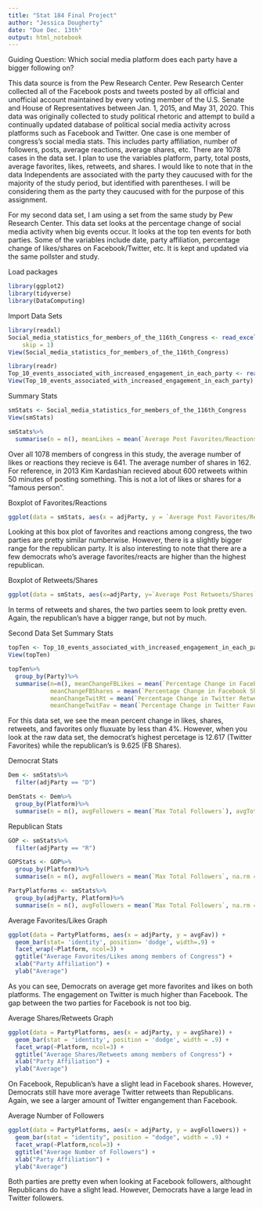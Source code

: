 ```yaml
---
title: "Stat 184 Final Project"
author: "Jessica Dougherty"
date: "Due Dec. 13th"
output: html_notebook
---
```


Guiding Question: Which social media platform does each party have a bigger following on? 

This data source is from the Pew Research Center. Pew Research Center collected all of the Facebook posts and tweets posted by all official and unofficial account maintained by every voting member of the U.S. Senate and House of Representatives between Jan. 1, 2015, and May 31, 2020. This data was originally collected to study political rhetoric and attempt to build a continually updated database of political social media activity across platforms such as Facebook and Twitter. One case is one member of congress's social media stats. This includes party affiliation, number of followers, posts, average reactions, average shares, etc. There are 1078 cases in the data set. I plan to use the variables platform, party, total posts, average favorites, likes, retweets, and shares. I would like to note that in the data Independents are associated with the party they caucused with for the majority of the study period, but identified with parentheses. I will be considering them as the party they caucused with for the purpose of this assignment.

For my second data set, I am using a set from the same study by Pew Research Center. This data set looks at the percentage change of social media activity when big events occur. It looks at the top ten events for both parties. Some of the variables include date, party affiliation, percentage change of likes/shares on Facebook/Twitter, etc. It is kept and updated via the same pollster and study.

Load packages
```r
library(ggplot2)
library(tidyverse)
library(DataComputing)
```

Import Data Sets
```r
library(readxl)
Social_media_statistics_for_members_of_the_116th_Congress <- read_excel("Social media statistics for members of the 116th Congress.xlsx", 
    skip = 1)
View(Social_media_statistics_for_members_of_the_116th_Congress)

library(readr)
Top_10_events_associated_with_increased_engagement_in_each_party <- read_csv("appendix csvs/Top 10 events associated with increased engagement in each party.csv")
View(Top_10_events_associated_with_increased_engagement_in_each_party)
```

Summary Stats
```r
smStats <- Social_media_statistics_for_members_of_the_116th_Congress
View(smStats)

smStats%>%
  summarise(n = n(), meanLikes = mean(`Average Post Favorites/Reactions`), meanShares = mean(`Average Post Retweets/Shares`))
```

Over all 1078 members of congress in this study, the average number of likes or reactions they recieve is 641. The average number of shares in 162. For reference, in 2013 Kim Kardashian recieved about 600 retweets within 50 minutes of posting something. This is not a lot of likes or shares for a "famous person". 

Boxplot of Favorites/Reactions
```r
ggplot(data = smStats, aes(x = adjParty, y = `Average Post Favorites/Reactions`)) + geom_boxplot()+scale_y_continuous(limits = c(0, 1000))
```

Looking at this box plot of favorites and reactions among congress, the two parties are pretty similar numberwise. However, there is a slightly bigger range for the republican party. It is also interesting to note that there are a few democrats who's average favorites/reacts are higher than the highest republican.

Boxplot of Retweets/Shares
```r
ggplot(data = smStats, aes(x=adjParty, y=`Average Post Retweets/Shares`)) + geom_boxplot() + scale_y_continuous(limits = c(0, 300))
```

In terms of retweets and shares, the two parties seem to look pretty even. Again, the republican's have a bigger range, but not by much. 

Second Data Set Summary Stats
```r
topTen <- Top_10_events_associated_with_increased_engagement_in_each_party
View(topTen)

topTen%>%
  group_by(Party)%>%
  summarise(n=n(), meanChangeFBLikes = mean(`Percentage Change in Facebook Reactions`),
            meanChangeFBShares = mean(`Percentage Change in Facebook Shares`),
            meanChangeTwitRt = mean(`Percentage Change in Twitter Retweets`),
            meanChangeTwitFav = mean(`Percentage Change in Twitter Favorites`))
```
For this data set, we see the mean percent change in likes, shares, retweets, and favorites only fluxuate by less than 4%. However, when you look at the raw data set, the democrat's highest percetage is 12.617 (Twitter Favorites) while the republican's is 9.625 (FB Shares). 

Democrat Stats
```r
Dem <- smStats%>%
  filter(adjParty == "D")

DemStats <- Dem%>%
  group_by(Platform)%>%
  summarise(n = n(), avgFollowers = mean(`Max Total Followers`), avgTotPosts = mean(`Total Posts`), avgFav = mean(`Average Post Favorites/Reactions`), avgShare = mean(`Average Post Retweets/Shares`))
```

Republican Stats
```r
GOP <- smStats%>%
  filter(adjParty == "R")

GOPStats <- GOP%>%
  group_by(Platform)%>%
  summarise(n = n(), avgFollowers = mean(`Max Total Followers`, na.rm = TRUE), avgTotPosts = mean(`Total Posts`), avgFav = mean(`Average Post Favorites/Reactions`), avgShare = mean(`Average Post Retweets/Shares`))
```


```r
PartyPlatforms <- smStats%>%
  group_by(adjParty, Platform)%>%
  summarise(n = n(), avgFollowers = mean(`Max Total Followers`, na.rm = TRUE), avgTotPosts = mean(`Total Posts`), avgFav = mean(`Average Post Favorites/Reactions`), avgShare = mean(`Average Post Retweets/Shares`))
```

Average Favorites/Likes Graph
```r
ggplot(data = PartyPlatforms, aes(x = adjParty, y = avgFav)) +
  geom_bar(stat= 'identity', position= 'dodge', width=.9) +
  facet_wrap(~Platform, ncol=3) +
  ggtitle("Average Favorites/Likes among members of Congress") +
  xlab("Party Affiliation") +
  ylab("Average")
```
As you can see, Democrats on average get more favorites and likes on both platforms. The engagement on Twitter is much higher than Facebook. The gap between the two parties for Facebook is not too big. 

Average Shares/Retweets Graph
```r
ggplot(data = PartyPlatforms, aes(x = adjParty, y = avgShare)) +
  geom_bar(stat = 'identity', position = 'dodge', width = .9) +
  facet_wrap(~Platform, ncol=3) +
  ggtitle("Average Shares/Retweets among members of Congress") + 
  xlab("Party Affiliation") + 
  ylab("Average")
```

On Facebook, Republican's have a slight lead in Facebook shares. However, Democrats still have more average Twitter retweets than Republicans. Again, we see a larger amount of Twitter engangement than Facebook. 

Average Number of Followers
```r
ggplot(data = PartyPlatforms, aes(x = adjParty, y = avgFollowers)) +
  geom_bar(stat = "identity", position = "dodge", width = .9) +
  facet_wrap(~Platform,ncol=3) +
  ggtitle("Average Number of Followers") +
  xlab("Party Affiliation") +
  ylab("Average")
```

Both parties are pretty even when looking at Facebook followers, althought Republicans do have a slight lead. However, Democrats have a large lead in Twitter followers. 

